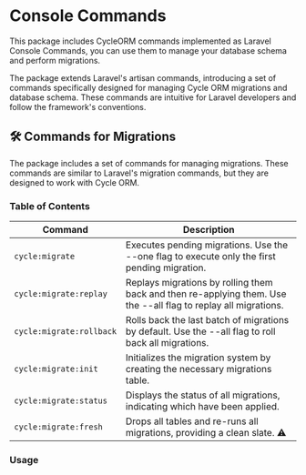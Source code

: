 # Console Commands

This package includes CycleORM commands implemented as Laravel Console Commands, you can use them to manage your database schema and perform migrations.

The package extends Laravel's artisan commands, introducing a set of commands specifically designed for managing Cycle ORM migrations and database schema. These commands are intuitive for Laravel developers and follow the framework's conventions.


## 🛠️ Commands for Migrations

The package includes a set of commands for managing migrations. These commands are similar to Laravel's migration commands, but they are designed to work with Cycle ORM.

### Table of Contents

| Command                  | Description                                                                                                     |
|--------------------------|-----------------------------------------------------------------------------------------------------------------|
| `cycle:migrate`          | Executes pending migrations. Use the --one flag to execute only the first pending migration.                    |
| `cycle:migrate:replay`   | Replays migrations by rolling them back and then re-applying them. Use the --all flag to replay all migrations. |
| `cycle:migrate:rollback` | Rolls back the last batch of migrations by default. Use the --all flag to roll back all migrations.             |
| `cycle:migrate:init`     | Initializes the migration system by creating the necessary migrations table.                                    |
| `cycle:migrate:status`   | Displays the status of all migrations, indicating which have been applied.                                      |
| `cycle:migrate:fresh`    | Drops all tables and re-runs all migrations, providing a clean slate. ⚠️                                        |

### Usage

